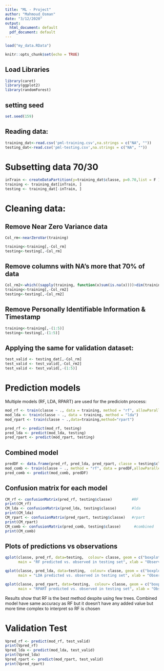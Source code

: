 ```yaml
---
title: "ML - Project"
author: "Mahmoud_Osman"
date: "3/12/2020"
output:
  html_document: default
  pdf_document: default
---
```


```r
load("my_data.RData")
```

```r
knitr::opts_chunk$set(echo = TRUE)
```

## Load Libraries

```r
library(caret)
library(ggplot2)
library(randomForest)
```

## setting seed

```r
set.seed(159)
```

## Reading data:

```r
training_dat<-read.csv('pml-training.csv',na.strings = c("NA", ""))
testing_dat<-read.csv('pml-testing.csv',na.strings = c("NA", ""))
```


# Subsetting data 70/30
```r
inTrain <- createDataPartition(y=training_dat$classe, p=0.70,list = F )
training <- training_dat[inTrain, ]
testing <- training_dat[-inTrain, ]
```

# Cleaning data:
## Remove Near Zero Variance data

```r
Col_rm<-nearZeroVar(training)

training<-training[,-Col_rm]
testing<-testing[,-Col_rm]
```
## Remove columns with NA's more that 70% of data

```r
Col_rm2<-which((sapply(training, function(x)sum(is.na(x))))>dim(training)[1]*0.7)
training<-training[,-Col_rm2]
testing<-testing[,-Col_rm2]
```
## Remove Personally Identifiable Information & Timestamp
```r
training<-training[,-(1:5)]
testing<-testing[,-(1:5)]
```
## Applying the same for validation dataset:
```r
test_valid <- testing_dat[,-Col_rm]
test_valid <- test_valid[,-Col_rm2]
test_valid <- test_valid[,-(1:5)]
```

# Prediction models
Multiple models (RF, LDA, RPART) are used for the prediciotn process:
```r
mod_rf <- train(classe ~ ., data = training, method = "rf", allowParallel=T, ntree=50)
mod_lda <- train(classe ~ ., data = training, method = "lda")
mod_rpart <- train(classe ~ .,data=training,method="rpart")

pred_rf <- predict(mod_rf, testing)
pred_lda <- predict(mod_lda, testing)
pred_rpart <- predict(mod_rpart, testing)
```
## Combined model
```r
predDF <- data.frame(pred_rf, pred_lda, pred_rpart, classe = testing$classe)
mod_comb <- train(classe ~ ., method = "rf", data = predDF,allowParallel=T, ntree=40)
pred_comb <- predict(mod_comb, predDF)
```
## Confusion matrix for each model
```r
CM_rf <- confusionMatrix(pred_rf, testing$classe)         #RF
print(CM_rf)
CM_lda <- confusionMatrix(pred_lda, testing$classe)       #lda
print(CM_lda)
CM_rpart <- confusionMatrix(pred_rpart, testing$classe)   #rpart
print(CM_rpart)
CM_comb <- confusionMatrix(pred_comb, testing$classe)      #combined
print(CM_comb)
```

## Plots of predictions vs observations

```r
qplot(classe, pred_rf, data=testing,  colour= classe, geom = c("boxplot", "jitter"), 
      main = "RF predicted vs. observed in testing set", xlab = "Observed Classes", ylab = "Predicted Classes")

qplot(classe, pred_lda, data=testing,  colour= classe, geom = c("boxplot", "jitter"), 
      main = "LDA predicted vs. observed in testing set", xlab = "Observed Classes", ylab = "Predicted Classes")

qplot(classe, pred_rpart, data=testing,  colour= classe, geom = c("boxplot", "jitter"), 
      main = "RPART predicted vs. observed in testing set", xlab = "Observed Classes", ylab = "Predicted Classes")
```

Results show that RF is the best method despite using few trees.
Combined model have same accuracy as RF but it doesn't have any added value but more time complex to interpret so RF is chosen

# Validation Test
```r
Vpred_rf <- predict(mod_rf, test_valid)
print(Vpred_rf)
Vpred_lda <- predict(mod_lda, test_valid)
print(Vpred_lda)
Vpred_rpart <- predict(mod_rpart, test_valid)
print(Vpred_rpart)
```
